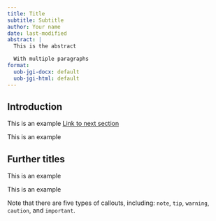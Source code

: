 ```yaml
---
title: Title
subtitle: Subtitle
author: Your name
date: last-modified
abstract: |
  This is the abstract

  With multiple paragraphs
format:
  uob-jgi-docx: default
  uob-jgi-html: default
---
```


## Introduction

This is an example [Link to next section](#sec-further)

This is an example

## Further titles {#sec-further}

This is an example

This is an example

::: {.callout-note}
Note that there are five types of callouts, including:
`note`, `tip`, `warning`, `caution`, and `important`.
:::
